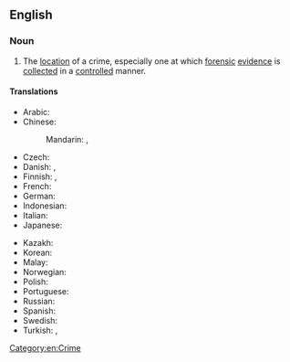 ==English==

===Noun===
{{wikipedia}}
{{en-noun}}

# The [[location]] of a crime, especially one at which [[forensic]] [[evidence]] is [[collect]]ed in a [[controlled]] manner.

====Translations====
{{trans-top|location of a crime}}
* Arabic: {{t|ar|مَسْرَح جَرِيمَة}}
* Chinese:
*: Mandarin: {{t+|cmn|犯罪現場|sc=Hani}}, {{t+|cmn|犯罪现场|tr=fànzuì xiànchǎng|sc=Hani}}
* Czech: {{t|cs|místo činu|n}}
* Danish: {{t|da|gerningssted|n}}, {{t|da|åsted|n}}
* Finnish: {{t+|fi|rikospaikka}}, {{t|fi|tekopaikka}}
* French: {{t|fr|[[scène]] [[de]] [[crime]]|f}}
* German: {{t+|de|Tatort|m}}
* Indonesian: {{t|id|tempat kejadian perkara}}
* Italian: {{t|it|[[scena]] [[del]] [[crimine]]|f}}
* Japanese: {{t|ja|犯行現場|tr=はんこうげんば, hankō genba|sc=Jpan}}
{{trans-mid}}
* Kazakh: {{t|kk|қылмыс орны|sc=Cyrl}}
* Korean: {{t|ko|범행 현장|sc=Kore}}
* Malay: {{t|ms|tempat kejadian}}
* Norwegian: {{t+|no|åsted}}
* Polish: {{t|pl|miejsce zbrodni|n}}
* Portuguese: {{t|pt|[[cena]] [[do]] [[crime]]|f}}
* Russian: {{t|ru|ме́сто преступле́ния|n}}
* Spanish: {{t|es|[[escena]] [[del]] [[crimen]]|f}}
* Swedish: {{t+|sv|brottsplats|c}}
* Turkish: {{t|tr|olay yeri}}, {{t|tr|suç mahali}}
{{trans-bottom}}

[[Category:en:Crime]]